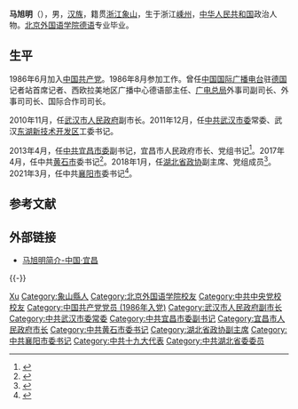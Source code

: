 '''马旭明'''（{{bd|1964年|10月|||catIdx=Ma马}}），男，[[汉族|汉族]]，籍贯[[浙江|浙江]][[象山县|象山]]，生于浙江[[嵊州市|嵊州]]，[[中华人民共和国|中华人民共和国]]政治人物。[[北京外国语学院|北京外国语学院]][[德语|德语]]专业毕业。

== 生平 ==
1986年6月加入[[中国共产党|中国共产党]]。1986年8月参加工作。曾任[[中国国际广播电台|中国国际广播电台]]驻[[德国|德国]]记者站首席记者、西欧拉美地区广播中心德语部主任、[[广电总局|广电总局]]外事司副司长、外事司司长、国际合作司司长。

2010年11月，任[[武汉市人民政府|武汉市人民政府]]副市长。2011年12月，任[[中共武汉市委|中共武汉市委]]常委、武汉[[东湖新技术开发区|东湖新技术开发区]]工委书记。

2013年4月，任[[中共宜昌市委|中共宜昌市委]]副书记，宜昌市人民政府市长、党组书记<ref>{{cite news|author=刘良伟|title=马旭明当选湖北宜昌市市长 承诺廉洁勤政（图）|url=http://www.chinanews.com/df/2013/04-26/4766385.shtml|accessdate=2014-10-20|newspaper=中国新闻网|date=2013-04-26|author2=郭晓莹|location=宜昌}}</ref>。2017年4月，任中共[[黄石市|黄石市]]委书记<ref>{{cite news|title=马旭明拟任湖北黄石市委书记，陈安丽拟任随州市委书记|url=http://www.thepaper.cn/newsDetail_forward_1664461|accessdate=2017-04-18|agency=澎湃新闻}}</ref>。2018年1月，任[[湖北省政协|湖北省政协]]副主席、党组成员<ref>{{cite web |title=马旭明 简历 |url=http://ldzl.people.com.cn/dfzlk/front/personPage4455.htm |publisher=人民网地方领导资料库}}</ref>。2021年3月，任中共[[襄阳市|襄阳市]]委书记<ref>{{cite web |title=湖北省政协副主席马旭明兼任襄阳市委书记（简历） |url=https://new.qq.com/omn/20210325/20210325A0CETX00.html |publisher=腾讯}}</ref>。

== 参考文献 ==
{{reflist}}

== 外部链接 ==
* [https://web.archive.org/web/20141020151316/http://www.yichang.gov.cn/col/col33745/index.html 马旭明简介-中国·宜昌]

{{-}}
{{start box}}
{{s-ppo|cpc}}
{{s-before|[[李乐成|李乐成]]}}
{{s-title|[[中国共产党襄阳市委员会|中国共产党襄阳市委员会]]书记|2021年3月－2022年6月}}
{{s-after|[[王祺扬|王祺扬]]}}
{{s-before|[[周先旺|周先旺]]}}
{{s-title|[[中国共产党黄石市委员会|中国共产党黄石市委员会]]书记|2017年4月－2018年2月}}
{{s-after|[[董卫民|董卫民]]}}
{{s-gov|prc}}
{{s-before|[[李乐成|李乐成]]}}
{{s-title|[[宜昌市人民政府|宜昌市人民政府]]市长|2013年2月－2017年4月}}
{{s-after|[[张家胜_(1968年)|张家胜]]}}
{{end box}}
{{湖北省领导人}}

{{Authority control}}
{{DEFAULTSORT:Ma马}}
[[Category:马姓|Xu]]
[[Category:象山縣人|Category:象山縣人]]
[[Category:北京外国语学院校友|Category:北京外国语学院校友]]
[[Category:中共中央党校校友|Category:中共中央党校校友]]
[[Category:中国共产党党员_(1986年入党)|Category:中国共产党党员 (1986年入党)]]
[[Category:武汉市人民政府副市长|Category:武汉市人民政府副市长]]
[[Category:中共武汉市委常委|Category:中共武汉市委常委]]
[[Category:中共宜昌市委副书记|Category:中共宜昌市委副书记]]
[[Category:宜昌市人民政府市长|Category:宜昌市人民政府市长]]
[[Category:中共黄石市委书记|Category:中共黄石市委书记]]
[[Category:湖北省政协副主席|Category:湖北省政协副主席]]
[[Category:中共襄阳市委书记|Category:中共襄阳市委书记]]
[[Category:中共十九大代表|Category:中共十九大代表]]
[[Category:中共湖北省委委员|Category:中共湖北省委委员]]